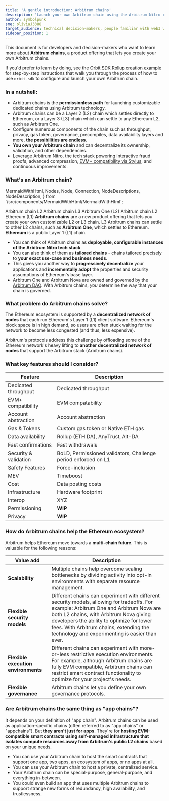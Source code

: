 ```yaml
---
title: 'A gentle introduction: Arbitrum chains'
description: 'Launch your own Arbitrum chain using the Arbitrum Nitro codebase. Build an L2 or an L3 with the ability to customize every aspect of the chain specifically for your needs.'
author: symbolpunk
sme: oliviaJ3388
target_audience: technical decision-makers, people familiar with web3 who will decide to use Arbitrum chain on behalf of their organizations
sidebar_position: 1
---
```



<!-- generalize the chain not DA layer: rollup v anytrust -->

This document is for developers and decision-makers who want to learn more about **Arbitrum chains**, a product offering that lets you create your own Arbitrum chains.

If you'd prefer to learn by doing, see the [Orbit SDK Rollup creation example](https://github.com/OffchainLabs/arbitrum-orbit-sdk/tree/main/examples/create-rollup-eth) for step-by-step instructions that walk you through the process of how to use `orbit-sdk` to configure and launch your own Arbitrum chain.

### In a nutshell:

- Arbitrum chains is the **permissionless path** for launching customizable dedicated chains using Arbitrum technology.
- Arbitrum chains can be a <a data-quicklook-from='layer-2-l2'>Layer 2 (L2)</a> chain which settles directly to Ethereum, or a Layer 3 (L3) chain which can settle to any Ethereum L2, such as <a data-quicklook-from='arbitrum-one'>Arbitrum One</a>.
- Configure numerous components of the chain such as throughput, privacy, gas token, governance, precompiles, data availability layers and more, **the possibilities are endless**.
- **You own your Arbitrum chain** and can decentralize its ownership, validation, and other dependencies.
- Leverage <a data-quicklook-from='arbitrum-nitro'>Arbitrum Nitro</a>, the tech stack powering interactive fraud proofs, advanced compression, [EVM+ compatibility via Stylus](/stylus/gentle-introduction.mdx), and continuous improvements.

### What's an Arbitrum chain?

<!-- redo this diagram -->

  MermaidWithHtml,
  Nodes,
  Node,
  Connection,
  NodeDescriptions,
  NodeDescription,
} from '/src/components/MermaidWithHtml/MermaidWithHtml';

<MermaidWithHtml>
  <Nodes>
    <Node id="1">Arbitrum chain L2</Node>
    <Node id="2">Arbitrum chain L3</Node>
    <Node id="3">Arbitrum One (L2)</Node>
    <Node id="4">Arbitrum chain L2</Node>
    <Node id="5">Ethereum (L1)</Node>
    <Connection from="1" to="5" />
    <Connection from="2" to="3" />
    <Connection from="3" to="5" />
    <Connection from="4" to="5" />
  </Nodes>
  <NodeDescriptions>
    <NodeDescription for="1,2,4">
      <strong>Arbitrum chains</strong> are a new product offering that lets you create your own
      customizable L2 or L3 chain.
    </NodeDescription>
    <NodeDescription for="3">
      L3 Arbitrum chains can settle to other L2 chains, such as <strong>Arbitrum One</strong>, which
      settles to Ethereum.
    </NodeDescription>
    <NodeDescription for="5">
      <strong>Ethereum</strong> is a public Layer 1 (L1) chain.
    </NodeDescription>
  </NodeDescriptions>
</MermaidWithHtml>

- You can think of Arbitrum chains as **deployable, configurable instances of the Arbitrum Nitro tech stack**.
- You can also think of them as **tailored chains** - chains tailored precisely to **your exact use-case and business needs**.
- This gives you another way to **progressively decentralize** your applications and **incrementally adopt** the properties and security assumptions of Ethereum's base layer.
- Arbitrum One and Arbitrum Nova are owned and governed by the [Arbitrum DAO](https://docs.arbitrum.foundation/concepts/arbitrum-dao). With Arbitrum chains, _you_ determine the way that your chain is governed.

### What problem do Arbitrum chains solve?

The Ethereum ecosystem is supported by a **decentralized network of nodes** that each run Ethereum's Layer 1 (L1) client software. Ethereum's block space is in high demand, so users are often stuck waiting for the network to become less congested (and thus, less expensive).

Arbitrum's protocols address this challenge by offloading some of the Ethereum network's heavy lifting to **another decentralized network of nodes** that support the Arbitrum stack (Arbitrum chains).

### What key features should I consider?

| Feature               | Description                                                                                                                                                                                                                                          |
| --------------------- | ---------------------------------------------------------------------------------------------------------------------------------------------------------------------------------------------------------------------------------------------------- |
| Dedicated throughput  | Dedicated throughput                                                                                                                                                                                                                                 |
| EVM+ compatibility    | EVM compatability                                                                                                                                                                                                                                    |
| Account abstraction   | Account abstraction                                                                                                                                                                                                                                  |
| Gas & Tokens          | <FloatingHoverModal href="/launch-arbitrum-chain/partials/config-custom-gas-token.mdx">Custom gas token</FloatingHoverModal> or <FloatingHoverModal href="/launch-arbitrum-chain/partials/config-native-eth.mdx">Native ETH gas</FloatingHoverModal> |
| Data availability     | Rollup (ETH DA), AnyTrust, <FloatingHoverModal href="/launch-arbitrum-chain/partials/config-alt-da.mdx">Alt-DA</FloatingHoverModal>                                                                                                                  |
| Fast confirmations    | Fast withdrawals                                                                                                                                                                                                                                     |
| Security & validation | BoLD, Permissioned validators, Challenge period enforced on L1                                                                                                                                                                                       |
| Safety Features       | Force-inclusion                                                                                                                                                                                                                                      |
| MEV                   | Timeboost                                                                                                                                                                                                                                            |
| Cost                  | Data posting costs                                                                                                                                                                                                                                   |
| Infrastructure        | Hardware footprint                                                                                                                                                                                                                                   |
| Interop               | XYZ                                                                                                                                                                                                                                                  |
| Permissioning         | **WIP**                                                                                                                                                                                                                                              |
| Privacy               | **WIP**                                                                                                                                                                                                                                              |

### How do Arbitrum chains help the Ethereum ecosystem?

Arbitrum helps Ethereum move towards a **multi-chain future**. This is valuable for the following reasons:

| Value add                           | Description                                                                                                                                                                                                                                                                                                                |
| ----------------------------------- | -------------------------------------------------------------------------------------------------------------------------------------------------------------------------------------------------------------------------------------------------------------------------------------------------------------------------- |
| **Scalability**                     | Multiple chains help overcome scaling bottlenecks by dividing activity into opt-in environments with separate resource management.                                                                                                                                                                                         |
| **Flexible security models**        | Different chains can experiment with different security models, allowing for tradeoffs. For example: Arbitrum One and Arbitrum Nova are both L2 chains, with Arbitrum Nova giving developers the ability to optimize for lower fees. With Arbitrum chains, extending the technology and experimenting is easier than ever. |
| **Flexible execution environments** | Different chains can experiment with more-or-less restrictive execution environments. For example, although Arbitrum chains are fully EVM compatible, Arbitrum chains can restrict smart contract functionality to optimize for your project's needs.                                                                      |
| **Flexible governance**             | Arbitrum chains let you define your own governance protocols.                                                                                                                                                                                                                                                              |

### Are Arbitrum chains the same thing as "app chains"?

It depends on your definition of "app chain". Arbitrum chains can be used as application-specific chains (often referred to as "app chains" or "appchains"). But **they aren't just for apps**. They're for **hosting EVM-compatible smart contracts using self-managed infrastructure that isolates compute resources away from Arbitrum's public L2 chains** based on your unique needs.

- You can use your Arbitrum chain to host the smart contracts that support one app, two apps, an ecosystem of apps, or no apps at all.
- You can use your Arbitrum chain to host a private, centralized service.
- Your Arbitrum chain can be special-purpose, general-purpose, and everything in-between.
- You could even build an app that uses multiple Arbitrum chains to support strange new forms of redundancy, high availability, and trustlessness.
